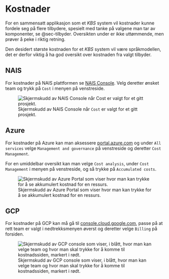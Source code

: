 # Kostnader

For en sammensatt applikasjon som et *KBS* system vil kostnader kunne fordele
seg på flere tilbydere, spesielt med tanke på valgene man tar av komponenter, se
@sec-tilbyder. Oversikten under er ikke uttømmende, men prøver å peke i riktig
retning.

::: {.callout-important}
Den desidert største kostnaden for et *KBS* system vil være språkmodellen, det
er derfor viktig å ha god oversikt over kostnaden fra valgt tilbyder.
:::

## NAIS

For kostnader på NAIS plattformen se [NAIS
Console](https://console.nav.cloud.nais.io/). Velg deretter ønsket team og trykk
på `Cost` i menyen på venstreside.

![Skjermskudd av NAIS Console når `Cost` er valgt for et gitt
prosjekt.](./assets/images/nais_console_cost.png)

## Azure

For kostnader på Azure kan man aksessere
[portal.azure.com](https://portal.azure.com) og under `All services` velge
`Management and governance` på venstreside og deretter `Cost Management`.

For en umiddelbar oversikt kan man velge `Cost analysis`, under `Cost
Management` i menyen på venstreside, og så trykke på `Accumulated costs`.

![Skjermskudd av Azure Portal som viser hvor man kan trykke for å se akkumulert
kostnad for en ressurs.](./assets/images/azure_cost_management.png)

## GCP

For kostnader på GCP kan må gå til
[console.cloud.google.com](https://console.cloud.google.com), passe på at rett
team er valgt i nedtrekksmenyen øverst og deretter velge `Billing` på forsiden.

![Skjermskudd av GCP console som viser, i blått, hvor man kan velge team og hvor
man skal trykke for å komme til kostnadssiden, markert i
rødt.](./assets/images/gcp_billing.png)